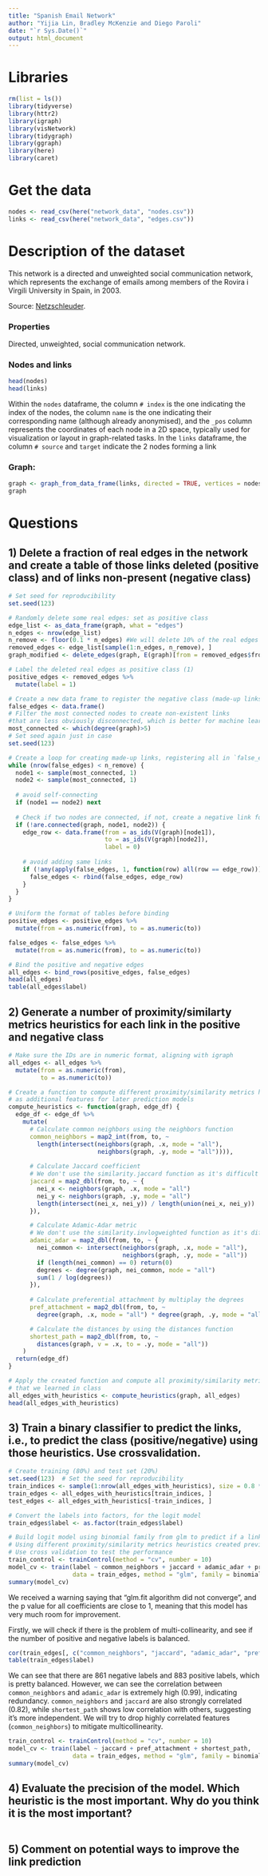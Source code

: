 ```yaml
---
title: "Spanish Email Network"
author: "Yijia Lin, Bradley McKenzie and Diego Paroli"
date: "`r Sys.Date()`"
output: html_document
---
```


# Libraries

```r
rm(list = ls())
library(tidyverse)
library(httr2)
library(igraph)
library(visNetwork)
library(tidygraph)
library(ggraph)
library(here)
library(caret)
```

# Get the data

```r
nodes <- read_csv(here("network_data", "nodes.csv"))
links <- read_csv(here("network_data", "edges.csv"))
```

# Description of the dataset

This network is a directed and unweighted social communication network, which represents the exchange of emails among members of the Rovira i Virgili University in Spain, in 2003.

Source: [Netzschleuder](https://networks.skewed.de/net/uni_email).

### Properties

Directed, unweighted, social communication network.

### Nodes and links

```r
head(nodes)
head(links)
```

Within the `nodes` dataframe, the column `# index` is the one indicating the index of the nodes, the column `name` is the one indicating their corresponding name (although already anonymised), and the `_pos` column represents the coordinates of each node in a 2D space, typically used for visualization or layout in graph-related tasks. In the `links` dataframe, the column `# source` and `target` indicate the 2 nodes forming a link

### Graph:

```r
graph <- graph_from_data_frame(links, directed = TRUE, vertices = nodes)
graph
```

# Questions

## 1) Delete a fraction of real edges in the network and create a table of those links deleted (positive class) and of links non-present (negative class)

```r
# Set seed for reproducibility
set.seed(123)

# Randomly delete some real edges: set as positive class
edge_list <- as_data_frame(graph, what = "edges")
n_edges <- nrow(edge_list)
n_remove <- floor(0.1 * n_edges) #We will delete 10% of the real edges
removed_edges <- edge_list[sample(1:n_edges, n_remove), ]
graph_modified <- delete_edges(graph, E(graph)[from = removed_edges$from, to = removed_edges$to])

# Label the deleted real edges as positive class (1)
positive_edges <- removed_edges %>%
  mutate(label = 1)
```

```r
# Create a new data frame to register the negative class (made-up links)
false_edges <- data.frame()
# Filter the most connected nodes to create non-existent links 
#that are less obviously disconnected, which is better for machine learning
most_connected <- which(degree(graph)>5)
# Set seed again just in case
set.seed(123)

# Create a loop for creating made-up links, registering all in `false_edges`
while (nrow(false_edges) < n_remove) {
  node1 <- sample(most_connected, 1)
  node2 <- sample(most_connected, 1)
  
  # avoid self-connecting
  if (node1 == node2) next
  
  # Check if two nodes are connected, if not, create a negative link for them
  if (!are.connected(graph, node1, node2)) {
    edge_row <- data.frame(from = as_ids(V(graph)[node1]), 
                           to = as_ids(V(graph)[node2]),
                           label = 0)
    
    # avoid adding same links
    if (!any(apply(false_edges, 1, function(row) all(row == edge_row)))) {
      false_edges <- rbind(false_edges, edge_row)
    }
  }
}

```

```r
# Uniform the format of tables before binding
positive_edges <- positive_edges %>%
  mutate(from = as.numeric(from), to = as.numeric(to))

false_edges <- false_edges %>%
  mutate(from = as.numeric(from), to = as.numeric(to))

# Bind the positive and negative edges
all_edges <- bind_rows(positive_edges, false_edges)
head(all_edges)
table(all_edges$label)
```

## 2) Generate a number of proximity/similarty metrics heuristics for each link in the positive and negative class

```r
# Make sure the IDs are in numeric format, aligning with igraph
all_edges <- all_edges %>%
  mutate(from = as.numeric(from),
         to = as.numeric(to))
```

```r
# Create a function to compute different proximity/similarity metrics heuristics
# as additional features for later prediction models
compute_heuristics <- function(graph, edge_df) {
  edge_df <- edge_df %>%
    mutate(
      # Calculate common neighbors using the neighbors function
      common_neighbors = map2_int(from, to, ~ 
        length(intersect(neighbors(graph, .x, mode = "all"), 
                         neighbors(graph, .y, mode = "all")))),
      
      # Calculate Jaccard coefficient
      # We don't use the similarity.jaccard function as it's difficult to handle a matrix
      jaccard = map2_dbl(from, to, ~ {
        nei_x <- neighbors(graph, .x, mode = "all")
        nei_y <- neighbors(graph, .y, mode = "all")
        length(intersect(nei_x, nei_y)) / length(union(nei_x, nei_y))
      }),

      # Calculate Adamic-Adar metric
      # We don't use the similarity.invlogweighted function as it's difficult to handle a matrix
      adamic_adar = map2_dbl(from, to, ~ {
        nei_common <- intersect(neighbors(graph, .x, mode = "all"), 
                                neighbors(graph, .y, mode = "all"))
        if (length(nei_common) == 0) return(0)
        degrees <- degree(graph, nei_common, mode = "all")
        sum(1 / log(degrees))
      }),
      
      # Calculate preferential attachment by multiplay the degrees
      pref_attachment = map2_dbl(from, to, ~ 
        degree(graph, .x, mode = "all") * degree(graph, .y, mode = "all")),

      # Calculate the distances by using the distances function
      shortest_path = map2_dbl(from, to, ~ 
        distances(graph, v = .x, to = .y, mode = "all"))
    )
  return(edge_df)
}

```

```r
# Apply the created function and compute all proximity/similarity metrics heuristics
# that we learned in class
all_edges_with_heuristics <- compute_heuristics(graph, all_edges)
head(all_edges_with_heuristics)
```

## 3) Train a binary classifier to predict the links, i.e., to predict the class (positive/negative) using those heuristics. Use crossvalidation.

```r
# Create training (80%) and test set (20%)
set.seed(123)  # Set the seed for reproducibility
train_indices <- sample(1:nrow(all_edges_with_heuristics), size = 0.8 * nrow(all_edges_with_heuristics))
train_edges <- all_edges_with_heuristics[train_indices, ]
test_edges <- all_edges_with_heuristics[-train_indices, ]
```

```r
# Convert the labels into factors, for the logit model
train_edges$label <- as.factor(train_edges$label)
```


```r
# Build logit model using binomial family from glm to predict if a link exists (1) or not (0)
# Using different proximity/similarity metrics heuristics created previously as features in the glm
# Use cross validation to test the performance
train_control <- trainControl(method = "cv", number = 10)
model_cv <- train(label ~ common_neighbors + jaccard + adamic_adar + pref_attachment + shortest_path,
                  data = train_edges, method = "glm", family = binomial, trControl = train_control)
summary(model_cv)
```

We received a warning saying that "glm.fit algorithm did not converge", and the p value for all coefficients are close to 1, meaning that this model has very much room for improvement.

Firstly, we will check if there is the problem of multi-collinearity, and see if the number of positive and negative labels is balanced.

```r
cor(train_edges[, c("common_neighbors", "jaccard", "adamic_adar", "pref_attachment", "shortest_path")])
table(train_edges$label)
```

We can see that there are 861 negative labels and 883 positive labels, which is pretty balanced. However, we can see the correlation between `common_neighbors` and `adamic_adar` is extremely high (0.99), indicating redundancy. `common_neighbors` and `jaccard` are also strongly correlated (0.82), while `shortest_path` shows low correlation with others, suggesting it's more independent. We will try to drop highly correlated features (`common_neighbors`) to mitigate multicollinearity.

```r
train_control <- trainControl(method = "cv", number = 10)
model_cv <- train(label ~ jaccard + pref_attachment + shortest_path,
                  data = train_edges, method = "glm", family = binomial, trControl = train_control)
summary(model_cv)
```




## 4) Evaluate the precision of the model. Which heuristic is the most important. Why do you think it is the most important?

```r

```

## 5) Comment on potential ways to improve the link prediction

```r

```
